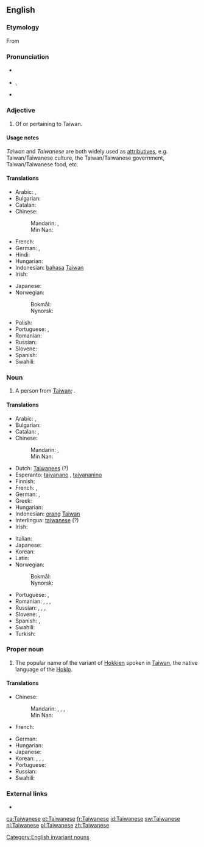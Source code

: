 ==English==

===Etymology===
From {{suffix|Taiwan|ese}}

===Pronunciation===
* {{a|UK}} {{IPA|/taɪwəˈniːz/}}
* {{a|US}} {{enPR|tī'wä-nēzʹ}}, {{IPA|/ˌtaɪwɑˈniːz/}}
* {{rhymes|iːz}}

===Adjective===
{{en-adj}}

# Of or pertaining to Taiwan.

====Usage notes====
''Taiwan'' and ''Taiwanese'' are both widely used as [[attributives]], e.g. Taiwan/Taiwanese culture, the Taiwan/Taiwanese government, Taiwan/Taiwanese food, etc.

====Translations====
{{trans-top|Relating to Taiwan}}
* Arabic: {{t|ar|تايواني|tr=taiwáni}}, {{t|ar|تايواني|tr=taiwaaniy}}
* Bulgarian: {{t|bg|тайвански|tr=tajvánski}}
* Catalan: {{t|ca|taiwanès}}
* Chinese:
*: Mandarin: {{t+|cmn|臺灣|alt=臺灣的|sc=Hani}}, {{t+|cmn|台湾|alt=台湾的|tr=Táiwān-de|sc=Hani}}
*: Min Nan: {{t+|nan|臺灣|alt=臺灣ê|tr=Tâi-ôan--ê|sc=Hans}}
* French: {{t+|fr|taïwanais}}
* German: {{t|de|taiwanisch}}, {{t+|de|Taiwan|alt=Taiwan-}}
* Hindi: {{t|hi|ताइवानी|tr=tā'ivānī}}
* Hungarian: {{t+|hu|tajvani}}
* Indonesian: [[bahasa]] [[Taiwan]]
* Irish: {{t|ga|Téavánach}}
{{trans-mid}}
* Japanese: {{t|ja|台湾|alt=台湾の|tr=たいわんの, Taiwan-no}}
* Norwegian:
*: Bokmål: {{t+|nb|taiwansk}}
*: Nynorsk: {{t+|nn|taiwansk}}
* Polish: {{t+|pl|tajwański}}
* Portuguese: {{t+|pt|taiwanês}}, {{t|pt|taiuanês}}
* Romanian: {{t|ro|taivaneză|f}}
* Russian: {{t+|ru|тайваньский|tr=tajván'skij}}
* Slovene: {{t|sl|tájvanski}}
* Spanish: {{t+|es|taiwanés}}
* Swahili: {{t|sw|Kitaiwani}}
{{trans-bottom}}

===Noun===
{{en-noun|Taiwanese}}

# A person from [[Taiwan]]; {{non-gloss definition|usually plural}}.

====Translations====
{{trans-top|person from Taiwan}}
* Arabic: {{t|ar|تايواني|m|tr=taiwaaniy}}, {{t|ar|تايوانية|f|tr=taiwaaníyya}}
* Bulgarian: {{t|bg|тайванец|m|tr=tajvánec}}
* Catalan: {{t|ca|taiwanès|m}}, {{t|ca|taiwanesa|f}}
* Chinese:
*: Mandarin: {{t|cmn|臺灣人|sc=Hani}}, {{t|cmn|台湾人|tr=Táiwān-rén|sc=Hani}}
*: Min Nan: {{t+|nan|臺灣人|tr=Tâi-ôan-lâng|sc=Hans}}
* Dutch: [[Taiwanees]] {{g|m|f}} (?)
* Esperanto: [[tajvanano]] {{qualifier|man or woman}}, [[tajvananino]] {{qualifier|woman}}
* Finnish: {{t|fi|taiwanilainen}}
* French: {{t+|fr|Taïwanais|m}}, {{t+|fr|Taïwanaise|f}}
* German: {{t|de|Taiwaner|m}}, {{t|de|Taiwanerin|f}}
* Greek: {{t|el|ταϊβανικά|tr=taivaniká}}
* Hungarian: {{t+|hu|tajvani}}
* Indonesian: [[orang]] [[Taiwan]]
* Interlingua: [[taiwanese]] (?)
* Irish: {{t|ga|Téavánach|m}}
{{trans-mid}}
* Italian: {{t|it|taiwanese|m|f}}
* Japanese: {{t|ja|台湾人|tr=たいわんじん, Taiwan-jin}}
* Korean: {{t|ko|대만사람|tr=Daeman-saram|sc=Hang}}
* Latin: {{t|la|taiwanensis}}
* Norwegian:
*: Bokmål: {{t+|nb|taiwaner|m}}
*: Nynorsk: {{t+|nn|taiwanar|m}}
* Portuguese: {{t+|pt|taiwanês|m}}, {{t|pt|taiwanesa|f}}
* Romanian: {{t|ro|taivanez|m}}, {{t|ro|taivaneză|f}}, {{t|ro|taivanezi|p}}, {{t|ro|taivaneze|f-p}}
* Russian: {{t|ru|тайванец|m|tr=tajvánec}}, {{t|ru|жительница Тайваня|f|tr=žítel'nica Tajvánja}}, {{qualifier|slang}} {{t|ru|тайванька|m|tr=tajván'ka}}, {{qualifier|slang}} {{t|ru|тайванка|m|tr=tajvánka}}
* Slovene: {{t|sl|Tájvanec|m}}, {{t|sl|Tájvanka|f}}
* Spanish: {{t+|es|taiwanés|m}}, {{t|es|taiwanesa|f}}
* Swahili: {{t+|sw|Mtaiwani}}
* Turkish: {{t+|tr|Tayvanlı}}
{{trans-bottom}}

===Proper noun===
{{wikipedia}}
{{en-proper noun}}

# The popular name of the variant of [[Hokkien]] spoken in [[Taiwan]], the native language of the [[Hoklo]].

====Translations====
{{trans-top|language}}
* Chinese:
*: {{trreq|Cantonese}}
*: {{trreq|Hakka}}
*: Mandarin: {{t+|cmn|臺灣話|sc=Hani}}, {{t|cmn|台湾话|tr=Táiwān-huà|sc=Hani}}, {{t+|cmn|臺語|sc=Hani}}, {{t|cmn|台语|tr=Tái-yǔ|sc=Hani}}
*: Min Nan: {{t+|nan|臺語|tr=Tâi-gí, Tâi-gú|sc=Hans}}
* French: {{t+|fr|taïwanais|m}}
{{trans-mid}}
* German: {{t+|de|Taiwanisch|n}}
* Hungarian: {{t+|hu|tajvani}}
* Japanese: {{t|ja|台湾語|tr=たいわんご, Taiwan-go}}
* Korean: {{t|ko|대만어|tr=Daeman-eo|sc=Hang}}, {{t|ko|臺灣語|sc=Hani}}, {{t|ko|태어|tr=Tae-eo|sc=Hang}}, {{t|ko|台語|sc=Hani}}
* Portuguese: {{t+|pt|taiwanês|m}}
* Russian: {{t+|ru|тайваньский|m|tr=tajván'skij}}
* Swahili: {{t|sw|Kitaiwani}}
{{trans-bottom}}

===External links===
* {{ethnologue|code=nan}}

[[Category:English invariant nouns]]

[[ca:Taiwanese]]
[[et:Taiwanese]]
[[fr:Taiwanese]]
[[id:Taiwanese]]
[[sw:Taiwanese]]
[[nl:Taiwanese]]
[[pl:Taiwanese]]
[[zh:Taiwanese]]
